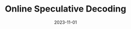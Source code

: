 ---
title: "Online Speculative Decoding"
date: '2023-11-01'
tags: ['ICML2024']
draft: false
authors: ['Xiaoxuan Liu', 'Lanxiang Hu', 'Peter Bailis', 'Ion Stoica', 'Zhijie Deng', 'Alvin Cheung', 'Hao Zhang']
canonicalUrl: https://arxiv.org/pdf/2310.07177.pdf
---